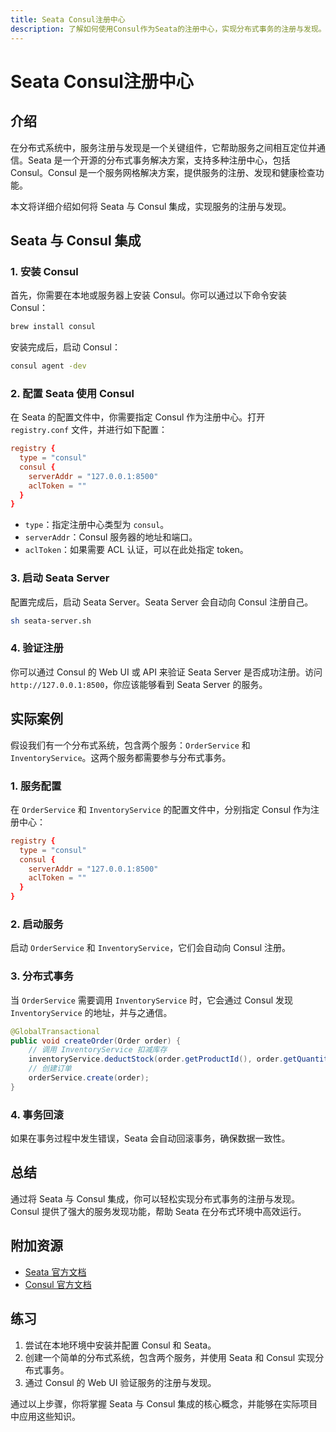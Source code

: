 ```yaml
---
title: Seata Consul注册中心
description: 了解如何使用Consul作为Seata的注册中心，实现分布式事务的注册与发现。
---
```


# Seata Consul注册中心

## 介绍

在分布式系统中，服务注册与发现是一个关键组件，它帮助服务之间相互定位并通信。Seata 是一个开源的分布式事务解决方案，支持多种注册中心，包括 Consul。Consul 是一个服务网格解决方案，提供服务的注册、发现和健康检查功能。

本文将详细介绍如何将 Seata 与 Consul 集成，实现服务的注册与发现。

## Seata 与 Consul 集成

### 1. 安装 Consul

首先，你需要在本地或服务器上安装 Consul。你可以通过以下命令安装 Consul：

```bash
brew install consul
```

安装完成后，启动 Consul：

```bash
consul agent -dev
```

### 2. 配置 Seata 使用 Consul

在 Seata 的配置文件中，你需要指定 Consul 作为注册中心。打开 `registry.conf` 文件，并进行如下配置：

```conf
registry {
  type = "consul"
  consul {
    serverAddr = "127.0.0.1:8500"
    aclToken = ""
  }
}
```

- `type`：指定注册中心类型为 `consul`。
- `serverAddr`：Consul 服务器的地址和端口。
- `aclToken`：如果需要 ACL 认证，可以在此处指定 token。

### 3. 启动 Seata Server

配置完成后，启动 Seata Server。Seata Server 会自动向 Consul 注册自己。

```bash
sh seata-server.sh
```

### 4. 验证注册

你可以通过 Consul 的 Web UI 或 API 来验证 Seata Server 是否成功注册。访问 `http://127.0.0.1:8500`，你应该能够看到 Seata Server 的服务。

## 实际案例

假设我们有一个分布式系统，包含两个服务：`OrderService` 和 `InventoryService`。这两个服务都需要参与分布式事务。

### 1. 服务配置

在 `OrderService` 和 `InventoryService` 的配置文件中，分别指定 Consul 作为注册中心：

```conf
registry {
  type = "consul"
  consul {
    serverAddr = "127.0.0.1:8500"
    aclToken = ""
  }
}
```

### 2. 启动服务

启动 `OrderService` 和 `InventoryService`，它们会自动向 Consul 注册。

### 3. 分布式事务

当 `OrderService` 需要调用 `InventoryService` 时，它会通过 Consul 发现 `InventoryService` 的地址，并与之通信。

```java
@GlobalTransactional
public void createOrder(Order order) {
    // 调用 InventoryService 扣减库存
    inventoryService.deductStock(order.getProductId(), order.getQuantity());
    // 创建订单
    orderService.create(order);
}
```

### 4. 事务回滚

如果在事务过程中发生错误，Seata 会自动回滚事务，确保数据一致性。

## 总结

通过将 Seata 与 Consul 集成，你可以轻松实现分布式事务的注册与发现。Consul 提供了强大的服务发现功能，帮助 Seata 在分布式环境中高效运行。

## 附加资源

- [Seata 官方文档](https://seata.io/zh-cn/docs/overview/what-is-seata.html)
- [Consul 官方文档](https://www.consul.io/docs)

## 练习

1. 尝试在本地环境中安装并配置 Consul 和 Seata。
2. 创建一个简单的分布式系统，包含两个服务，并使用 Seata 和 Consul 实现分布式事务。
3. 通过 Consul 的 Web UI 验证服务的注册与发现。

通过以上步骤，你将掌握 Seata 与 Consul 集成的核心概念，并能够在实际项目中应用这些知识。